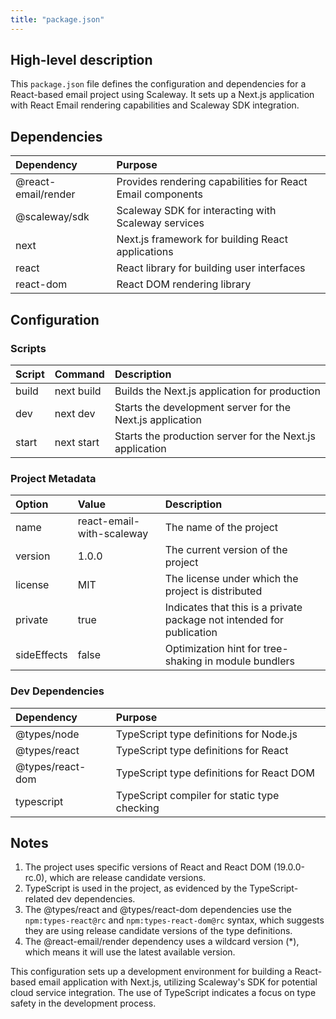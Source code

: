 ```yaml
---
title: "package.json"
---
```


## High-level description
This `package.json` file defines the configuration and dependencies for a React-based email project using Scaleway. It sets up a Next.js application with React Email rendering capabilities and Scaleway SDK integration.

## Dependencies
| Dependency | Purpose |
|:-----------|:--------|
| @react-email/render | Provides rendering capabilities for React Email components |
| @scaleway/sdk | Scaleway SDK for interacting with Scaleway services |
| next | Next.js framework for building React applications |
| react | React library for building user interfaces |
| react-dom | React DOM rendering library |

## Configuration

### Scripts
| Script | Command | Description |
|:-------|:--------|:------------|
| build | next build | Builds the Next.js application for production |
| dev | next dev | Starts the development server for the Next.js application |
| start | next start | Starts the production server for the Next.js application |

### Project Metadata
| Option | Value | Description |
|:-------|:------|:------------|
| name | react-email-with-scaleway | The name of the project |
| version | 1.0.0 | The current version of the project |
| license | MIT | The license under which the project is distributed |
| private | true | Indicates that this is a private package not intended for publication |
| sideEffects | false | Optimization hint for tree-shaking in module bundlers |

### Dev Dependencies
| Dependency | Purpose |
|:-----------|:--------|
| @types/node | TypeScript type definitions for Node.js |
| @types/react | TypeScript type definitions for React |
| @types/react-dom | TypeScript type definitions for React DOM |
| typescript | TypeScript compiler for static type checking |

## Notes
1. The project uses specific versions of React and React DOM (19.0.0-rc.0), which are release candidate versions.
2. TypeScript is used in the project, as evidenced by the TypeScript-related dev dependencies.
3. The @types/react and @types/react-dom dependencies use the `npm:types-react@rc` and `npm:types-react-dom@rc` syntax, which suggests they are using release candidate versions of the type definitions.
4. The @react-email/render dependency uses a wildcard version (*), which means it will use the latest available version.

This configuration sets up a development environment for building a React-based email application with Next.js, utilizing Scaleway's SDK for potential cloud service integration. The use of TypeScript indicates a focus on type safety in the development process.